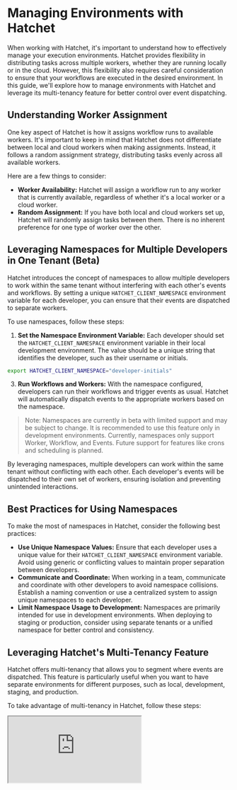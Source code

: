 
# Managing Environments with Hatchet

When working with Hatchet, it's important to understand how to effectively manage your execution environments. Hatchet provides flexibility in distributing tasks across multiple workers, whether they are running locally or in the cloud. However, this flexibility also requires careful consideration to ensure that your workflows are executed in the desired environment. In this guide, we'll explore how to manage environments with Hatchet and leverage its multi-tenancy feature for better control over event dispatching.

## Understanding Worker Assignment

One key aspect of Hatchet is how it assigns workflow runs to available workers. It's important to keep in mind that Hatchet does not differentiate between local and cloud workers when making assignments. Instead, it follows a random assignment strategy, distributing tasks evenly across all available workers.

Here are a few things to consider:

- **Worker Availability:** Hatchet will assign a workflow run to any worker that is currently available, regardless of whether it's a local worker or a cloud worker.
- **Random Assignment:** If you have both local and cloud workers set up, Hatchet will randomly assign tasks between them. There is no inherent preference for one type of worker over the other.

## Leveraging Namespaces for Multiple Developers in One Tenant (Beta)

Hatchet introduces the concept of namespaces to allow multiple developers to work within the same tenant without interfering with each other's events and workflows. By setting a unique `HATCHET_CLIENT_NAMESPACE` environment variable for each developer, you can ensure that their events are dispatched to separate workers.

To use namespaces, follow these steps:

1. **Set the Namespace Environment Variable:** Each developer should set the `HATCHET_CLIENT_NAMESPACE` environment variable in their local development environment. The value should be a unique string that identifies the developer, such as their username or initials.

```bash
export HATCHET_CLIENT_NAMESPACE="developer-initials"
```

3. **Run Workflows and Workers:** With the namespace configured, developers can run their workflows and trigger events as usual. Hatchet will automatically dispatch events to the appropriate workers based on the namespace.

> Note: Namespaces are currently in beta with limited support and may be subject to change. It is recommended to use this feature only in development environments. Currently, namespaces only support Worker, Workflow, and Events. Future support for features like crons and scheduling is planned.

By leveraging namespaces, multiple developers can work within the same tenant without conflicting with each other. Each developer's events will be dispatched to their own set of workers, ensuring isolation and preventing unintended interactions.

## Best Practices for Using Namespaces

To make the most of namespaces in Hatchet, consider the following best practices:

- **Use Unique Namespace Values:** Ensure that each developer uses a unique value for their `HATCHET_CLIENT_NAMESPACE` environment variable. Avoid using generic or conflicting values to maintain proper separation between developers.
- **Communicate and Coordinate:** When working in a team, communicate and coordinate with other developers to avoid namespace collisions. Establish a naming convention or use a centralized system to assign unique namespaces to each developer.
- **Limit Namespace Usage to Development:** Namespaces are primarily intended for use in development environments. When deploying to staging or production, consider using separate tenants or a unified namespace for better control and consistency.


## Leveraging Hatchet's Multi-Tenancy Feature

Hatchet offers multi-tenancy that allows you to segment where events are dispatched. This feature is particularly useful when you want to have separate environments for different purposes, such as local, development, staging, and production.

To take advantage of multi-tenancy in Hatchet, follow these steps:

<iframe
  className="aspect-video w-full my-4"
  src="https://www.youtube.com/embed/r9NY_nqvqig?si=8cmpM94uYm43jqJI"
  allow="accelerometer; autoplay; clipboard-write; encrypted-media; gyroscope; picture-in-picture"
  allowFullScreen
/>

1. **Access the Tenant Dropdown:** In the Hatchet dashboard, locate the tenant dropdown in the bottom left corner of the screen.
2. **Create a New Tenant:** Click on the tenant dropdown and select the "Add New Tenant" option.
3. **Provide a Tenant Name:** Give your new tenant a descriptive name that reflects its purpose, such as "Development", "Staging", or "Production".
4. **Create the Tenant:** Click the "Create" button to create the new tenant.
5. **Generate a New Token:** Once the tenant is created, generate a new token specifically for that tenant. This token will be used to authenticate and authorize access to the tenant's resources.
6. **Update Your Environment Configuration:** In your project's `.env` file, update the relevant configuration variables to use the newly generated token for the specific tenant.

By creating separate tenants for different environments, you can ensure that events are dispatched only within the intended environment. This segregation helps maintain isolation between environments and prevents unintended interactions .

## Best Practices for Environment Management

To effectively manage environments with Hatchet, consider the following best practices:

- **Clearly Define Environment Purposes:** Determine the specific purposes of each environment, such as development, staging, and production. Clearly communicate these purposes to your team to ensure everyone understands the role of each environment. Create one tenant per local developer to prevent conflicts.
- **Use Descriptive Tenant Names:** Choose descriptive names for your tenants that reflect their intended purpose. This helps avoid confusion and makes it easier to identify the correct tenant for each environment.
- **Secure Your Tokens:** Treat tenant tokens as sensitive information and keep them secure. Avoid sharing tokens across different environments or exposing them publicly.
- **Regularly Review and Update Configurations:** Periodically review your environment configurations to ensure they are up to date and aligned with your current needs. Update the `.env` file and other relevant configurations as necessary.
